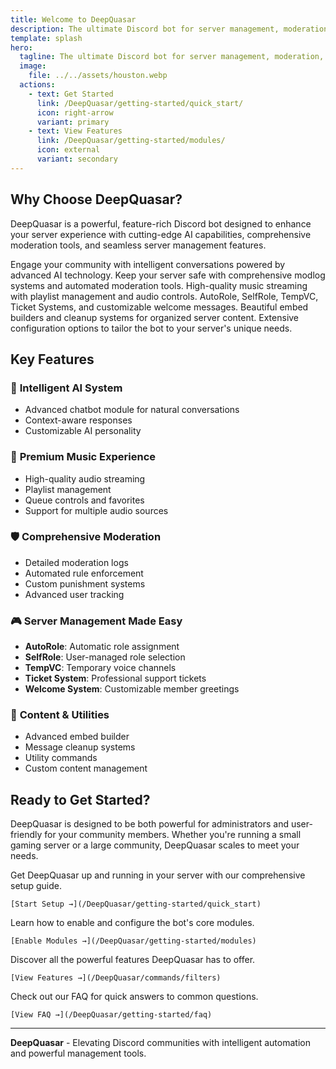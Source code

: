 ```yaml
---
title: Welcome to DeepQuasar
description: The ultimate Discord bot for server management, moderation, and entertainment
template: splash
hero:
  tagline: The ultimate Discord bot for server management, moderation, and entertainment
  image:
    file: ../../assets/houston.webp
  actions:
    - text: Get Started
      link: /DeepQuasar/getting-started/quick_start/
      icon: right-arrow
      variant: primary
    - text: View Features
      link: /DeepQuasar/getting-started/modules/
      icon: external
      variant: secondary
---
```



## Why Choose DeepQuasar?

DeepQuasar is a powerful, feature-rich Discord bot designed to enhance your server experience with cutting-edge AI capabilities, comprehensive moderation tools, and seamless server management features.

<CardGrid stagger>
  <Card title="🤖 AI-Powered Chatbot" icon="rocket">
    Engage your community with intelligent conversations powered by advanced AI technology.
  </Card>
  <Card title="🛡️ Advanced Moderation" icon="shield">
    Keep your server safe with comprehensive modlog systems and automated moderation tools.
  </Card>
  <Card title="🎵 Music & Entertainment" icon="star">
    High-quality music streaming with playlist management and audio controls.
  </Card>
  <Card title="⚙️ Server Management" icon="setting">
    AutoRole, SelfRole, TempVC, Ticket Systems, and customizable welcome messages.
  </Card>
  <Card title="🎨 Content Creation" icon="pencil">
    Beautiful embed builders and cleanup systems for organized server content.
  </Card>
  <Card title="🔧 Highly Customizable" icon="puzzle">
    Extensive configuration options to tailor the bot to your server's unique needs.
  </Card>
</CardGrid>

## Key Features

### 🧠 **Intelligent AI System**
- Advanced chatbot module for natural conversations
- Context-aware responses
- Customizable AI personality

### 🎵 **Premium Music Experience**
- High-quality audio streaming
- Playlist management
- Queue controls and favorites
- Support for multiple audio sources

### 🛡️ **Comprehensive Moderation**
- Detailed moderation logs
- Automated rule enforcement
- Custom punishment systems
- Advanced user tracking

### 🎮 **Server Management Made Easy**
- **AutoRole**: Automatic role assignment
- **SelfRole**: User-managed role selection
- **TempVC**: Temporary voice channels
- **Ticket System**: Professional support tickets
- **Welcome System**: Customizable member greetings

### 🎨 **Content & Utilities**
- Advanced embed builder
- Message cleanup systems
- Utility commands
- Custom content management

## Ready to Get Started?

DeepQuasar is designed to be both powerful for administrators and user-friendly for your community members. Whether you're running a small gaming server or a large community, DeepQuasar scales to meet your needs.

<CardGrid>
  <Card title="📚 Setup Guide" icon="document">
    Get DeepQuasar up and running in your server with our comprehensive setup guide.
    
    [Start Setup →](/DeepQuasar/getting-started/quick_start)
  </Card>
  <Card title="🔌 Enable Modules" icon="setting">
    Learn how to enable and configure the bot's core modules.
    
    [Enable Modules →](/DeepQuasar/getting-started/modules)
  </Card>
  <Card title="🔍 Explore Features" icon="magnifier">
    Discover all the powerful features DeepQuasar has to offer.
    
    [View Features →](/DeepQuasar/commands/filters)
  </Card>
  <Card title="❓ Need Help?" icon="information">
    Check out our FAQ for quick answers to common questions.
    
    [View FAQ →](/DeepQuasar/getting-started/faq)
  </Card>
</CardGrid>

---

**DeepQuasar** - Elevating Discord communities with intelligent automation and powerful management tools.